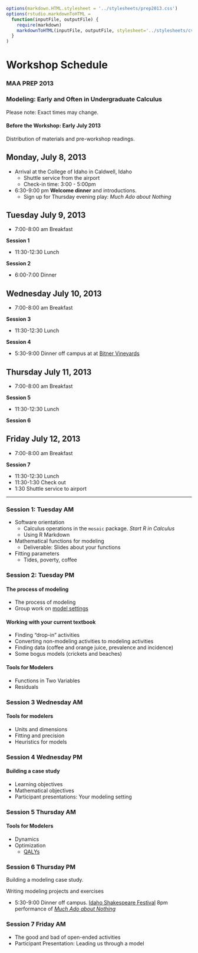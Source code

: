 ```r
options(markdown.HTML.stylesheet = '../stylesheets/prep2013.css')
options(rstudio.markdownToHTML =
  function(inputFile, outputFile) {     
    require(markdown)
    markdownToHTML(inputFile, outputFile, stylesheet='../stylesheets/cvc2013.css')  
  }
)
```
<script src="https://ajax.googleapis.com/ajax/libs/jquery/1.7.1/jquery.min.js"></script>
<script src="../javascripts/main.js"></script>

Workshop Schedule
=================

### MAA PREP 2013
### Modeling: Early and Often in Undergraduate Calculus


Please note: Exact times may change.

#### Before the Workshop: Early July 2013

Distribution of materials and pre-workshop readings.

## Monday, July 8, 2013

* Arrival at the College of Idaho in Caldwell, Idaho
    * Shuttle service from the airport
    * Check-in time: 3:00 - 5:00pm
    
* 6:30-9:00 pm  **Welcome dinner** and introductions.
    * Sign up for Thursday evening play: *Much Ado about Nothing*

## Tuesday July 9, 2013

* 7:00-8:00 am Breakfast

**Session 1**


* 11:30-12:30 Lunch

**Session 2**


* 6:00-7:00 Dinner

## Wednesday July 10, 2013

* 7:00-8:00 am Breakfast

**Session 3**


* 11:30-12:30 Lunch

**Session 4**



* 5:30-9:00 Dinner off campus at at [Bitner Vineyards](http://www.bitnervineyards.com/)

## Thursday July 11, 2013

* 7:00-8:00 am Breakfast


**Session 5**


* 11:30-12:30 Lunch

**Session 6**



## Friday July 12, 2013

* 7:00-8:00 am Breakfast

**Session 7**

* 11:30-12:30 Lunch
* 11:30-1:30 Check out
* 1:30 Shuttle service to airport

---------------------------

### Session 1: Tuesday AM

* Software orientation
    * Calculus operations in the `mosaic` package. *Start R in Calculus*
    * Using R Markdown
* Mathematical functions for modeling
    * Deliverable: Slides about your functions
* Fitting parameters
    * Tides, poverty, coffee
   
### Session 2: Tuesday PM

#### The process of modeling

* The process of modeling
* Group work on [model settings](model-settings.html)
    
#### Working with your current textbook

* Finding "drop-in" activities
* Converting non-modeling activities to modeling activities
* Finding data (coffee and orange juice, prevalence and incidence)
* Some bogus models (crickets and beaches)
    
#### Tools for Modelers

* Functions in Two Variables
* Residuals

### Session 3 Wednesday AM

#### Tools for modelers

* Units and dimensions
* Fitting and precision
* Heuristics for models

### Session 4 Wednesday PM

#### Building a case study

* Learning objectives
* Mathematical objectives
* Participant presentations: Your modeling setting

### Session 5 Thursday AM

#### Tools for Modelers

* Dynamics
* Optimization
    * [QALYs](http://prep2012.mosaic-web.org/Topics/Optimization/QALY1.html)

### Session 6 Thursday PM

Building a modeling case study.

Writing modeling projects and exercises

* 5:30-9:00 Dinner off campus.  [Idaho Shakespeare Festival](http://www.idahoshakespeare.org/) 8pm performance of [*Much Ado about Nothing*](https://en.wikipedia.org/wiki/Much_Ado_About_Nothing)

### Session 7 Friday AM

* The good and bad of open-ended activities
* Participant Presentation: Leading us through a model




